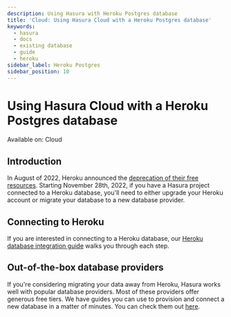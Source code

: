 ```yaml
---
description: Using Hasura with Heroku Postgres database
title: 'Cloud: Using Hasura Cloud with a Heroku Postgres database'
keywords:
  - hasura
  - docs
  - existing database
  - guide
  - heroku
sidebar_label: Heroku Postgres
sidebar_position: 10
---
```



# Using Hasura Cloud with a Heroku Postgres database

<div className='badge badge--primary heading-badge'>Available on: Cloud</div>

## Introduction

In August of 2022, Heroku announced the
[deprecation of their free resources](https://devcenter.heroku.com/changelog-items/2461). Starting November 28th, 2022,
if you have a Hasura project connected to a Heroku database, you'll need to either upgrade your Heroku account or
migrate your database to a new database provider.

## Connecting to Heroku

If you are interested in connecting to a Heroku database, our
[Heroku database integration guide](/projects/heroku-url-sync.mdx) walks you through each step.

## Out-of-the-box database providers

If you're considering migrating your data away from Heroku, Hasura works well with popular database providers. Most of
these providers offer generous free tiers. We have guides you can use to provision and connect a new database in a
matter of minutes. You can check them out [here](/databases/connect-db/cloud-databases/index.mdx).
